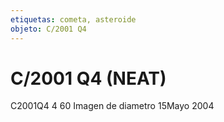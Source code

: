 ```yaml
---
etiquetas: cometa, asteroide
objeto: C/2001 Q4
---
```


# C/2001 Q4 (NEAT)

<Imagen
  src="registro/c2001-q4_20040515_1_mosaico-c2001q4-4tomas-de-60s72pp.jpg"
  fecha="20040515"
/>

C2001Q4 4 60 Imagen de diametro 15Mayo 2004